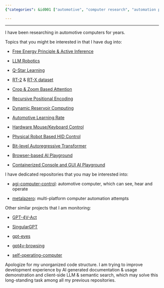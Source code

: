 ```yaml
---
{"categories": &id001 ["automotive", "computer research", "automation projects", "hardware control", "machine learning algorithms", "datasets", "robotics", "browser-based playgrounds", "AI documentation", "semantic search"], "category": "Automotive Computer Research", "date": "2023-12-01 12:11:01", "description": "This article explores the latest developments in automotive computer research and automation projects. It delves into various aspects such as hardware control, machine learning algorithms, datasets, robotics, browser-based playgrounds, AI documentation, and semantic search, providing insights into how these technologies are advancing the field of automotive computing.", "tags": *id001, "title": "Seek for cooperation and solution sharing"}

---
```


------

I have been researching in automotive computers for years.

Topics that you might be interested in that I have dug into:

- [Free Energy Principle & Active Inference](https://github.com/BerenMillidge/FEP_Active_Inference_Papers)

- [LLM Robotics](https://github.com/GT-RIPL/Awesome-LLM-Robotics)

- [Q-Star Learning](https://github.com/estill01/open_qstar)

- [RT-2](https://github.com/James4Ever0/agi_computer_control/tree/master/rt_x_experiments) & [RT-X dataset](https://robotics-transformer-x.github.io/)

- [Crop & Zoom Based Attention](https://github.com/James4Ever0/agi_computer_control/tree/master/rt_x_experiments/real_attention)

- [Recursive Positional Encoding](https://github.com/James4Ever0/agi_computer_control/blob/master/rt_x_experiments/real_attention/recursive_positional_encoding.py)

- [Dynamic Reservoir Computing](https://github.com/James4Ever0/agi_computer_control/tree/master/dynamic_plasticity_neural_networks)

- [Automotive Learning Rate](https://github.com/James4Ever0/agi_computer_control/tree/master/rt_x_experiments/gradient_undescent)

- [Hardware Mouse/Keyboard Control](https://github.com/James4Ever0/agi_computer_control/tree/master/hardware_capture_hid_power_control)

- [Physical Robot Based HID Control](https://github.com/James4Ever0/agi_computer_control/tree/master/lego_mindstorm_physical_mouse_keyboard_control)

- [Bit-level Autoregressive Transformer](https://github.com/James4Ever0/agi_computer_control/blob/master/rt_x_experiments/special_tokenizer_with_actions/test_hierachical_tokenization.py)

- [Browser-based AI Playground](https://github.com/James4Ever0/agi_computer_control/tree/master/the_frozen_forest_intro)

- [Containerized Console and GUI AI Playground](https://github.com/James4Ever0/agi_computer_control/tree/master/containerized_chatgpt_agent)

I have dedicated repositories that you may be interested into:

- [agi-computer-control](https://github.com/James4Ever0/agi_computer_control): automotive computer, which can see, hear and operate

- [metalazero](https://gitee.com/x00e0d991e368/metalazero): multi-platform computer automation attempts

Other similar projects that I am monitoring:

- [GPT-4V-Act](https://github.com/ddupont808/GPT-4V-Act)

- [SingularGPT](https://github.com/abhiprojectz/SingularGPT)

- [gpt-eyes](https://github.com/Charmve/gpt-eyes)

- [gpt4v-browsing](https://github.com/unconv/gpt4v-browsing)

- [self-operating-computer](https://github.com/OthersideAI/self-operating-computer)

Apologize for my unorganized code structure. I am trying to improve development experience by AI generated documentation & usage demonstration and client-side LLM & semantic search, which may solve this long-standing task among all my previous repositories.

